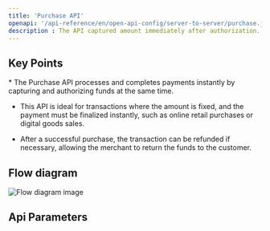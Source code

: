 ```yaml
---
title: 'Purchase API'
openapi: '/api-reference/en/open-api-config/server-to-server/purchase.json POST /api/v1/server-to-server-interface/payment'
description : The API captured amount immediately after authorization.  
---
```


## Key Points

<Info>
  * The Purchase API processes and completes payments instantly by capturing and authorizing funds at the same time.

  * This API is ideal for transactions where the amount is fixed, and the payment must be finalized instantly, such as online retail purchases or digital goods sales.

  * After a successful purchase, the transaction can be refunded if necessary, allowing the merchant to return the funds to the customer.
</Info>

## Flow diagram

![Flow diagram image](/images/timeline-diagram/flows-API-Purchase.svg)

## Api Parameters
